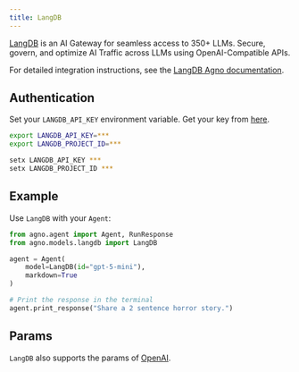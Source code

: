 ```yaml
---
title: LangDB
---
```


[LangDB](https://langdb.ai/) is an AI Gateway for seamless access to 350+ LLMs. Secure, govern, and optimize AI Traffic across LLMs using OpenAI-Compatible APIs.

For detailed integration instructions, see the [LangDB Agno documentation](https://docs.langdb.ai/getting-started/working-with-agent-frameworks/working-with-agno).

## Authentication

Set your `LANGDB_API_KEY` environment variable. Get your key from [here](https://app.langdb.ai/settings/api_keys).

<CodeGroup>

```bash Mac
export LANGDB_API_KEY=***
export LANGDB_PROJECT_ID=***

```

```bash Windows
setx LANGDB_API_KEY ***
setx LANGDB_PROJECT_ID ***
```

</CodeGroup>

## Example

Use `LangDB` with your `Agent`:

<CodeGroup>

```python agent.py
from agno.agent import Agent, RunResponse
from agno.models.langdb import LangDB

agent = Agent(
    model=LangDB(id="gpt-5-mini"),
    markdown=True
)

# Print the response in the terminal
agent.print_response("Share a 2 sentence horror story.")

```

</CodeGroup>

## Params

<Snippet file="model-langdb-params.mdx" />

`LangDB` also supports the params of [OpenAI](/reference/models/openai).
